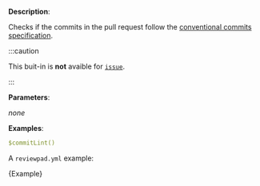 
**Description**:

Checks if the commits in the pull request follow the [conventional commits specification](https://www.conventionalcommits.org/en/v1.0.0/).

:::caution

This buit-in is **not** avaible for [`issue`](/guides/syntax#workflow).

:::

**Parameters**:

_none_

**Examples**:

```yml
$commitLint()
```

A `reviewpad.yml` example:

<CodeBlock language="yml">{Example}</CodeBlock>
